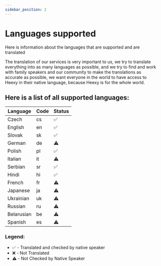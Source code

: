 ---
sidebar_position: 2
---

# Languages supported

Here is information about the languages that are supported and are translated

The translation of our services is very important to us, we try to translate everything into as many languages as possible, and we try to find and work with family speakers and our community to make the translations as accurate as possible, we want everyone in the world to have access to Heexy in their native language, because Heexy is for the whole world.

## Here is a list of all supported languages:

| Language | Code | Status |
|----------|------|--------|
| Czech | cs | ✅ |
| English | en | ✅ |
| Slovak | sk | ✅ |
| German | de | ⚠️ |
| Polish | pl | ✅ |
| Italian | it | ⚠️ |
| Serbian | sr | ✅ |
| Hindi | hi | ✅ |
| French | fr | ⚠️ |
| Japanese | ja | ⚠️ |
| Ukrainian | uk | ⚠️ |
| Russian | ru | ⚠️ |
| Belarusian | be | ⚠️ |
| Spanish | es | ⚠️ |

### Legend:
- ✅ - Translated and checked by native speaker
- ❌ - Not Translated
- ⚠️ - Not Checked by Native Speaker